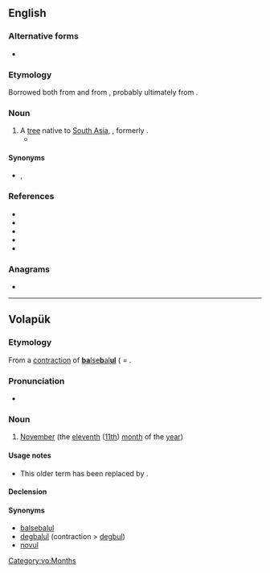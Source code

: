 {{also|Babul}}
==English==

===Alternative forms===
* {{l|en|babool}}

===Etymology===
Borrowed both from {{bor|en|fr|baboul}} and from {{bor|en|hi|बबूल|t=babul tree}}, probably ultimately from {{der|en|sa|वव्वोल|t=acacia}}.

===Noun===
{{en-noun}}

# A [[tree]] native to [[South Asia]], {{taxlink|Vachellia nilotica subsp. indica|subspecies|noshow=1}}, formerly {{taxlink|Acacia nilotica subsp. indica|subspecies|noshow=1}}.
#* {{quote-book|lang=en|author={{w|Rudyard Kipling}}|title=The Moon of Other Days|year=1884|passage=In place of Putney's golden gorse / The sickly '''babul''' blooms.}}

====Synonyms====
* {{l|en|kikar}}, {{vern|prickly acacia}}

===References===
* {{R:OED Online|babul|n|14247|June 2011}}
* {{pedia|Acacia nilotica subsp. indica|i=1}}
* {{specieslite|Acacia nilotica subsp. indica|i=1}}
* {{comcatlite|Acacia nilotica subsp. indica|i=1}}
* {{R:TPL|Vachellia+nilotica|i=1}}

===Anagrams===
* {{anagrams|en|a=abblu|bubal}}

----

==Volapük==

===Etymology===
From a [[contraction]] of [[balsebalul|'''ba'''lse'''b'''al'''ul''']] ( = {{compound|vo|bals|e|bal|-ul|t1=ten, now [[deg#Volapük|deg]]|t2=and|t3=one|t4=([[morpheme]] for) month (< [[mul#Volapük|mul]])}}.

===Pronunciation===
* {{IPA|[ba.ˈbul]|lang=vo}}

===Noun===
{{vo-noun}}

# {{lb|vo|obsolete}} [[November]] (the [[eleventh]] ([[11th]]) [[month]] of the [[year]])

====Usage notes====
* This older term has been replaced by {{m|vo|novul||November}}.

====Declension====
{{vo-decl-noun}}

====Synonyms====
* [[balsebalul]] {{q|obsolete}}
* [[degbalul]] (contraction > [[degbul]])
* [[novul]]

[[Category:vo:Months]]